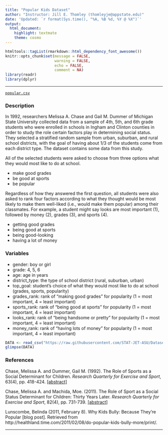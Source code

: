 ```yaml
---
title: "Popular Kids Dataset"
author: "Instructor: Jill E. Thomley (thomleyje@appstate.edu)"
date: 'Updated: `r format(Sys.time(), "%A, %B %d, %Y @ %X")`'
output: 
  html_document: 
    highlight: textmate
    theme: cosmo
---
```


```r
htmltools::tagList(rmarkdown::html_dependency_font_awesome())
knitr::opts_chunk$set(message = FALSE, 
                      warning = FALSE, 
                      echo = FALSE,
                      comment = NA)
library(readr)
library(dplyr)
```
<hr>

<i class="fas fa-database"></i> [`popular.csv`](https://raw.githubusercontent.com/STAT-JET-ASU/Datasets/master/Instructor/popular.csv)

### Description

In 1992, researchers Melissa A. Chase and Gail M. Dummer of Michigan State University collected data from a sample of 4th, 5th, and 6th grade students who were enrolled in schools in Ingham and Clinton counties in order to study the role certain factors play in determining social status. They selected a stratified random sample from urban, suburban, and rural school districts, with the goal of having about 1/3 of the students come from each district type. The dataset contains some data from this study.

All of the selected students were asked to choose from three options what they would most like to do at school.

* make good grades
* be good at sports
* be popular

Regardless of how they answered the first question, all students were also asked to rank four factors according to what they thought would be most likely to make them well-liked (i.e., would make them popular) among their classmates. For example, a student might say looks are most important (1), followed by money (2), grades (3), and sports (4).

* getting good grades
* being good at sports
* being good-looking
* having a lot of money

### Variables

* gender: boy or girl
* grade: 4, 5, 6
* age: age in years
* district_type: the type of school district (rural, suburban, urban)
* top_goal: student's choice of what they would most like to do at school (grades, sports, popularity)
* grades_rank: rank of "making good grades" for popularity (1 = most important, 4 = least important)
* sports_rank: rank of "being good at sports" for popularity (1 = most important, 4 = least important)
* looks_rank: rank of "being handsome or pretty" for popularity (1 = most important, 4 = least important)
* money_rank: rank of "having lots of money" for popularity (1 = most important, 4 = least important)

```r
DATA <- read_csv("https://raw.githubusercontent.com/STAT-JET-ASU/Datasets/master/Instructor/popular.csv")
glimpse(DATA)
```

### References

Chase, Melissa A. and Dummer, Gail M. (1992). The Role of Sports as a Social Determinant for Children. *Research Quarterly for Exercise and Sport*, 63(4), pp. 418-424. [[abstract]](https://www.ncbi.nlm.nih.gov/pubmed/1439167)

Chase, Melissa A. and Machida, Moe. (2011). The Role of Sport as a Social Status Determinant for Children: Thirty Years Later. *Research Quarterly for Exercise and Sport*, 82(4), pp. 731-739. [[abstract]](https://www.ncbi.nlm.nih.gov/pubmed/22276415) 

Lunscombe, Belinda (2011, February 8). Why Kids Bully: Because They’re Popular [blog post]. Retrieved from http://healthland.time.com/2011/02/08/do-popular-kids-bully-more/print/.

<hr>

